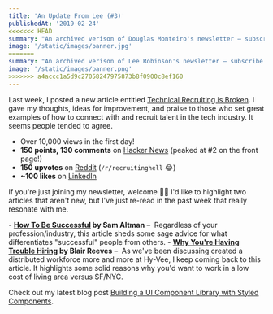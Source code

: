 ```yaml
---
title: 'An Update From Lee (#3)'
publishedAt: '2019-02-24'
<<<<<<< HEAD
summary: "An archived verison of Douglas Monteiro's newsletter – subscribe to get early access."
image: '/static/images/banner.jpg'
=======
summary: "An archived verison of Lee Robinson's newsletter – subscribe to get early access."
image: '/static/images/banner.png'
>>>>>>> a4accc1a5d9c27058247975873b8f0900c8ef160
---
```


Last week, I posted a new article entitled [Technical Recruiting is Broken](/blog/technical-recruiting-is-broken/).
I gave my thoughts, ideas for improvement, and praise to those who set great examples of how to connect
with and recruit talent in the tech industry. It seems people tended to agree.

- Over 10,000 views in the first day!
- **150 points, 130 comments** on [Hacker News](https://news.ycombinator.com/item?id=19185816) (peaked at #2 on the front page!)
- **150 upvotes** on [Reddit](https://www.reddit.com/r/recruitinghell/comments/arn2pg/technical_recruiting_is_broken/) (`/r/recruitinghell` 😂)
- **~100 likes** on [LinkedIn](https://www.linkedin.com/feed/update/urn:li:activity:6502963986479276032)

If you're just joining my newsletter, welcome 👋🏼
I'd like to highlight two articles that aren't new, but I've just re-read in the past week that really resonate with me.

- **[How To Be Successful](http://blog.samaltman.com/how-to-be-successful) by Sam Altman** – 
Regardless of your profession/industry, this article sheds some sage advice for what differentiates "successful" people from others.
- **[Why You're Having Trouble Hiring](http://blairreeves.me/2018/08/30/why-youre-having-trouble-hiring/) by Blair Reeves** – 
As we've been discussing created a distributed workforce more and more at Hy-Vee, I keep coming back to this article. It highlights some solid reasons why you'd want to work in a low cost of living area versus SF/NYC.

Check out my latest blog post [Building a UI Component Library with Styled Components](/blog/ui-component-library-with-styled-components).
